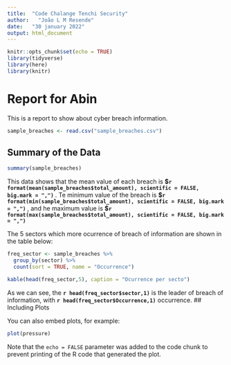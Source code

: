 ```yaml
---
title:  "Code Chalange Tenchi Security"
author:   "João L M Resende"
date:   "30 january 2022"
output: html_document
---
```


```r
knitr::opts_chunk$set(echo = TRUE)
library(tidyverse)
library(here)
library(knitr)

```

# Report for Abin 
This is a report to show about cyber breach information. 
```r
sample_breaches <- read.csv("sample_breaches.csv")
```

## Summary of the Data

```r
summary(sample_breaches)
```

  This data shows that the mean value of each breach is **\$`r format(mean(sample_breaches$total_amount), scientific = FALSE, big.mark = ",")` **. Te minimum value of the breach is **\$`r format(min(sample_breaches$total_amount), scientific = FALSE, big.mark = ",")` **, and he maximum value is **\$`r format(max(sample_breaches$total_amount), scientific = FALSE, big.mark = ",")` **
  
The 5 sectors which more ocurrence of breach of information are shown in the table below:

```r

freq_sector <- sample_breaches %>% 
  group_by(sector) %>% 
  count(sort = TRUE, name = "Occurrence")

kable(head(freq_sector,5), caption = "Ocurrence per secto")

```

As we can see, the **`r head(freq_sector$sector,1)`** is the leader of breach of information, with **`r head(freq_sector$Occurrence,1)`** occurrence.
## Including Plots

You can also embed plots, for example:

```r
plot(pressure)
```

Note that the `echo = FALSE` parameter was added to the code chunk to prevent printing of the R code that generated the plot.

